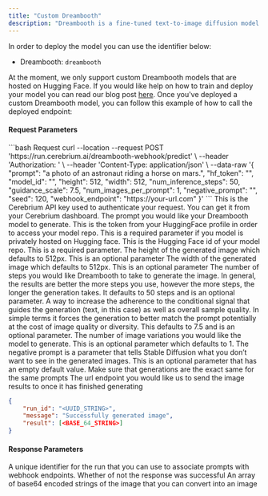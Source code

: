 ```yaml
---
title: "Custom Dreambooth"
description: "Dreambooth is a fine-tuned text-to-image diffusion model for subject driven generation"
---
```


In order to deploy the model you can use the identifier below:

- Dreambooth: `dreambooth`

At the moment, we only support custom Dreambooth models that are hosted on Hugging Face. If you would like help on how to train and deploy your model you can read our blog post [here](https://blog.cerebrium.ai/creating-avatarai-me-using-supabase-and-cerebrium-1bf69440c4a7).
Once you've deployed a custom Dreambooth model, you can follow this example of how to call the deployed endpoint:

#### Request Parameters

<RequestExample>
```bash Request
  curl --location --request POST 'https://run.cerebrium.ai/dreambooth-webhook/predict' \
      --header 'Authorization: <API_KEY>' \
      --header 'Content-Type: application/json' \
      --data-raw '{
        "prompt": "a photo of an astronaut riding a horse on mars.",
        "hf_token": "<your_token>",
        "model_id": "<your_id>",
        "height": 512,
        "width": 512,
        "num_inference_steps": 50,
        "guidance_scale": 7.5,
        "num_images_per_prompt": 1,
        "negative_prompt": "",
        "seed": 120,
        "webhook_endpoint": "https://your-url.com"
      }'
```
</RequestExample>

<ParamField header="Authorization" type="string" required>
  This is the Cerebrium API key used to authenticate your request. You can get it from your Cerebrium dashboard.
</ParamField>
<ParamField body="prompt" type="string" required>
   The prompt you would like your Dreambooth model to generate.
</ParamField>
<ParamField body="hf_token" type="string" required>
   This is the token from your HuggingFace profile in order to access your model repo. This is a required parameter if you model is privately hosted on Hugging face.
</ParamField>
<ParamField body="model_id" type="string" required>
   This is the Hugging Face id of your model repo. This is a required parameter.
</ParamField>
<ParamField body="height" type="integer" optional>
   The height of the generated image which defaults to 512px. This is an optional parameter
</ParamField>
<ParamField body="width" type="integer" optional>
  The width of the generated image which defaults to 512px. This is an optional parameter
</ParamField>
<ParamField body="num_inference_steps" type="integer" optional>
   The number of steps you would like Dreambooth to take to generate the image. In general, the results are better the more steps you use, however the more steps, the longer the generation takes. It defaults to 50 steps and is an optional parameter.
</ParamField>
<ParamField body="guidance_scale" type="float" optional>
   A way to increase the adherence to the conditional signal that guides the generation (text, in this case) as well as overall sample quality. In simple terms it forces the generation to better match the prompt potentially at the cost of image quality or diversity. This defaults to 7.5 and is an optional parameter.
</ParamField>
<ParamField body="num_images_per_prompt" type="integer" optional>
  The number of image variations you would like the model to generate. This is an optional parameter which defaults to 1.
</ParamField>
<ParamField body="negative_prompt" type="string" optional>
  The negative prompt is a parameter that tells Stable Diffusion what you don’t want to see in the generated images. This is an optional parameter that has an empty default value.
</ParamField>
<ParamField body="seed" type="integer" optional>
  Make sure that generations are the exact same for the same prompts
</ParamField>
<ParamField body="webhook_endpoint" type="string" optional>
   The url endpoint you would like us to send the image results to once it has finished generating
</ParamField>
<ResponseExample>

```json Response
{
    "run_id": "<UUID_STRING>",
    "message": "Successfully generated image",
    "result": [<BASE_64_STRING>]
}
```

</ResponseExample>

#### Response Parameters

<ResponseField name="run_id" type="string" required>
  A unique identifier for the run that you can use to associate prompts with
  webhook endpoints.
</ResponseField>
<ResponseField name="message" type="string" required>
  Whether of not the response was successful
</ResponseField>
<ResponseField name="result" type="string" required>
  An array of base64 encoded strings of the image that you can convert into an
  image
</ResponseField>
